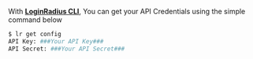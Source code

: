 With **<a href="https://github.com/LoginRadius/lr-cli/" target="_blank">LoginRadius CLI</a>**, You can get your API Credentials using the simple command below

```sh
$ lr get config
API Key: ###Your API Key###
API Secret: ###Your API Secret###
```